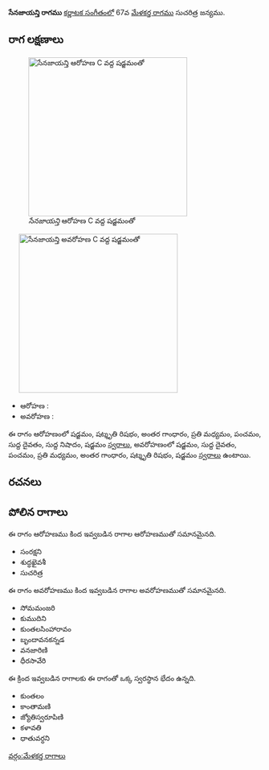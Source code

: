 {{Infobox ragam
	| name          	= సేనజాయన్తి
	| synonym	    	= 
	| mela          	= 
	| chakra        	= 
	| janaka        	= 
	| type          	= సంపూర్ణ-షడవ
	| arohanam      	= {{svaraC|S|R3|G3|M2|P|D1|N1|S'}} 
	| avarohanam    	= {{svaraC|S'|D1|P|M2|G3|R3|S}}
	| jeeva         	=
	| chhaya        	=
	| nyasa         	=
	| vishesha      	= 
	| equivalent  		= 
}}
{{కర్ణాటక సంగీత రాగాలు}}
'''సేనజాయన్తి రాగము''' [[కర్ణాటక సంగీతం]]లో 67వ [[మేళకర్త రాగము]] సుచరిత్ర జన్యము. 


==రాగ లక్షణాలు==
[[Image:senajayanti_ar_kb2wiki.png|thumb|right|316px|''సేనజాయన్తి'' ఆరోహణ C వద్ద షడ్జమంతో]]
	[[Image:senajayanti_av_kb2wiki.png|thumb|right|316px|''సేనజాయన్తి'' అవరోహణ C వద్ద షడ్జమంతో]]

* ఆరోహణ : {{svaraC|S|R3|G3|M2|P|D1|N1|S'}} 
* అవరోహణ : {{svaraC|S'|D1|P|M2|G3|R3|S}}

ఈ రాగం ఆరోహణంలో షడ్జమం, షట్శృతి రిషభం, అంతర గాంధారం, ప్రతి మధ్యమం, పంచమం, సుద్ద దైవతం, సుద్ద నిషాదం, షడ్జమం [[స్వరాలు]], అవరోహణంలో షడ్జమం, సుద్ద దైవతం, పంచమం, ప్రతి మధ్యమం, అంతర గాంధారం, షట్శృతి రిషభం, షడ్జమం [[స్వరాలు]] ఉంటాయి.

==రచనలు==



==పోలిన రాగాలు==
ఈ రాగం ఆరోహణము కింద ఇవ్వబడిన రాగాల ఆరోహణముతో సమానమైనది.
* సంరక్షని
* శుద్ధఖైవశీ
* సుచరిత్ర

ఈ రాగం అవరోహణము కింద ఇవ్వబడిన రాగాల అవరోహణముతో సమానమైనది.
* సోమమంజరి
* కుముదిని
* కుంతలసింహారావం
* బృందావనకన్నడ
* వనజారిణి
* ధీరసావేరి

ఈ క్రింద ఇవ్వబడిన రాగాలకు ఈ రాగంతో ఒక్క స్వరస్థాన భేదం ఉన్నది.
* కుంతలం
* కాంతామణి
* జ్యోతిస్వరూపిణి
* కళావతి
* ధాతువర్ధని



[[వర్గం:మేళకర్త రాగాలు]]